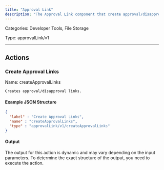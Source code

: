 ```yaml
---
title: "Approval Link"
description: "The Approval Link component that create approval/disapproval links."
---
```



Categories: Developer Tools, File Storage


Type: approvalLink/v1

<hr />



## Actions


### Create Approval Links
Name: createApprovalLinks

`Creates approval/disapproval links.`

#### Example JSON Structure
```json
{
  "label" : "Create Approval Links",
  "name" : "createApprovalLinks",
  "type" : "approvalLink/v1/createApprovalLinks"
}
```

#### Output

The output for this action is dynamic and may vary depending on the input parameters. To determine the exact structure of the output, you need to execute the action.






